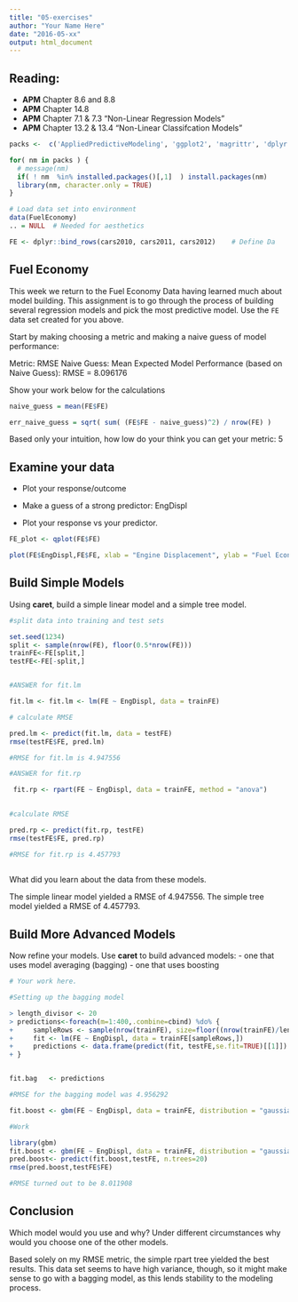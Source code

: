 ```yaml
---
title: "05-exercises"
author: "Your Name Here"
date: "2016-05-xx"
output: html_document
---
```


## Reading:
- **APM** Chapter 8.6 and 8.8 
- **APM** Chapter 14.8 
- **APM** Chapter 7.1 & 7.3 "Non-Linear Regression Models"
- **APM** Chapter 13.2 & 13.4 "Non-Linear Classifcation Models"


```r

packs <-  c('AppliedPredictiveModeling', 'ggplot2', 'magrittr', 'dplyr')

for( nm in packs ) { 
  # message(nm)
  if( ! nm  %in% installed.packages()[,1]  ) install.packages(nm)
  library(nm, character.only = TRUE)
}

# Load data set into environment
data(FuelEconomy)
.. = NULL  # Needed for aesthetics 

FE <- dplyr::bind_rows(cars2010, cars2011, cars2012)    # Define Da

```

## Fuel Economy 


This week we return to the Fuel Economy Data having learned much about model building. This assignment is to go through the process of building several regression models and pick the most predictive model. Use the `FE` data set created for you above.


Start by making choosing a metric and making a naive guess of model performance: 

Metric: RMSE
Naive Guess: Mean
Expected Model Performance (based on Naive Guess): RMSE = 8.096176

Show your work below for the calculations

```r

  
naive_guess = mean(FE$FE)

err_naive_guess = sqrt( sum( (FE$FE - naive_guess)^2) / nrow(FE) )

```


Based only your intuition, how low do your think you can get your metric: 5


## Examine your data

 * Plot your response/outcome 

 * Make a guess of a strong predictor: EngDispl 
 * Plot your response vs your predictor. 

```r

FE_plot <- qplot(FE$FE)

plot(FE$EngDispl,FE$FE, xlab = "Engine Displacement", ylab = "Fuel Economy")

```



## Build Simple Models

Using **caret**, build a simple linear model and a simple tree model. 

```r

#split data into training and test sets

set.seed(1234)
split <- sample(nrow(FE), floor(0.5*nrow(FE)))
trainFE<-FE[split,]
testFE<-FE[-split,]


#ANSWER for fit.lm

fit.lm <- fit.lm <- lm(FE ~ EngDispl, data = trainFE)

# calculate RMSE

pred.lm <- predict(fit.lm, data = testFE)
rmse(testFE$FE, pred.lm)

#RMSE for fit.lm is 4.947556

#ANSWER for fit.rp

 fit.rp <- rpart(FE ~ EngDispl, data = trainFE, method = "anova")
 

#calculate RMSE 

pred.rp <- predict(fit.rp, testFE)
rmse(testFE$FE, pred.rp)

#RMSE for fit.rp is 4.457793
 
```


What did you learn about the data from these models.

The simple linear model yielded a RMSE of 4.947556. The simple tree model yielded a RMSE of 4.457793.

## Build More Advanced Models

Now refine your models. Use **caret** to build advanced models:
- one that uses model averaging (bagging) 
- one that uses boosting 

```r

# Your work here.

#Setting up the bagging model

> length_divisor <- 20
> predictions<-foreach(m=1:400,.combine=cbind) %do% { 
+     sampleRows <- sample(nrow(trainFE), size=floor((nrow(trainFE)/length_divisor)))
+     fit <- lm(FE ~ EngDispl, data = trainFE[sampleRows,])
+     predictions <- data.frame(predict(fit, testFE,se.fit=TRUE)[[1]])
+ }


fit.bag   <- predictions

#RMSE for the bagging model was 4.956292

fit.boost <- gbm(FE ~ EngDispl, data = trainFE, distribution = "gaussian", n.trees=20)

#Work

library(gbm)
fit.boost <- gbm(FE ~ EngDispl, data = trainFE, distribution = "gaussian", n.trees=20)
pred.boost<- predict(fit.boost,testFE, n.trees=20)
rmse(pred.boost,testFE$FE)

#RMSE turned out to be 8.011908

```


## Conclusion 

Which model would you use and why?  Under different circumstances why would you choose one of the other models.

Based solely on my RMSE metric, the simple rpart tree yielded the best results. This data set seems to have high variance, though, so it might make sense to go with a bagging model, as this lends stability to the modeling process.

